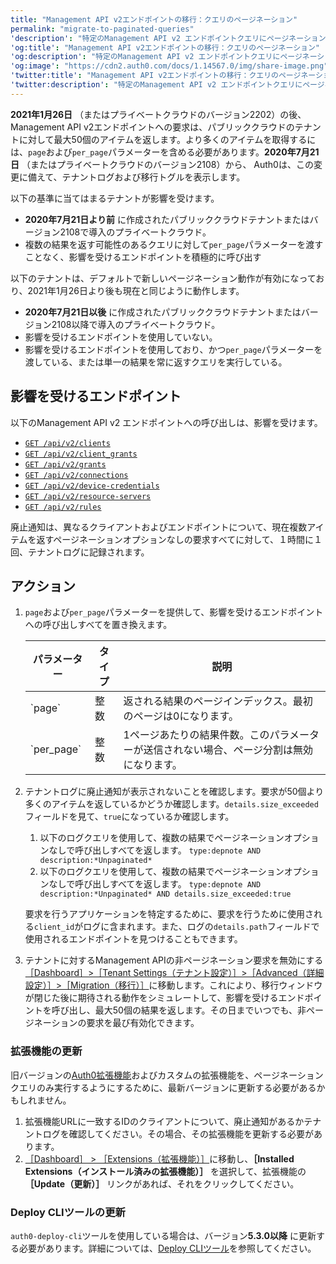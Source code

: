 ```yaml
---
title: "Management API v2エンドポイントの移行：クエリのページネーション"
permalink: "migrate-to-paginated-queries"
'description': "特定のManagement API v2 エンドポイントクエリにページネーションパラメーターを使用する方法を説明します。"
'og:title': "Management API v2エンドポイントの移行：クエリのページネーション"
'og:description': "特定のManagement API v2 エンドポイントクエリにページネーションパラメーターを使用する方法を説明します。"
'og:image': "https://cdn2.auth0.com/docs/1.14567.0/img/share-image.png"
'twitter:title': "Management API v2エンドポイントの移行：クエリのページネーション"
'twitter:description': "特定のManagement API v2 エンドポイントクエリにページネーションパラメーターを使用する方法を説明します。"
---
```


**2021年1月26日** （またはプライベートクラウドのバージョン2202）の後、<Tooltip data-tooltip-id="react-containers-DefinitionTooltip-0" href="/ja-jp/glossary?term=management-api" tip="Management API: 顧客が管理タスクを実行できるようにするための製品。" cta="用語集の表示">Management API</Tooltip> v2エンドポイントへの要求は、パブリッククラウドのテナントに対して最大50個のアイテムを返します。より多くのアイテムを取得するには、`page`および`per_page`パラメーターを含める必要があります。**2020年7月21日** （またはプライベートクラウドのバージョン2108）から、 Auth0は、この変更に備えて、テナントログおよび移行トグルを表示します。

以下の基準に当てはまるテナントが影響を受けます。

* **2020年7月21日より前** に作成されたパブリッククラウドテナントまたはバージョン2108で導入のプライベートクラウド。
* 複数の結果を返す可能性のあるクエリに対して`per_page`パラメーターを渡すことなく、影響を受けるエンドポイントを積極的に呼び出す

以下のテナントは、デフォルトで新しいページネーション動作が有効になっており、2021年1月26日より後も現在と同じように動作します。

* **2020年7月21日以後** に作成されたパブリッククラウドテナントまたはバージョン2108以降で導入のプライベートクラウド。
* 影響を受けるエンドポイントを使用していない。
* 影響を受けるエンドポイントを使用しており、かつ`per_page`パラメーターを渡している、または単一の結果を常に返すクエリを実行している。

## 影響を受けるエンドポイント

以下のManagement API v2 エンドポイントへの呼び出しは、影響を受けます。

* [`GET /api/v2/clients`](https://auth0.com/docs/api/management/v2#!/Clients/get_clients)
* [`GET /api/v2/client_grants`](https://auth0.com/docs/api/management/v2#!/Clients/client_grants)
* [`GET /api/v2/grants`](https://auth0.com/docs/api/management/v2#!/Clients/grants)
* [`GET /api/v2/connections`](https://auth0.com/docs/api/management/v2#!/Clients/connections)
* [`GET /api/v2/device-credentials`](https://auth0.com/docs/api/management/v2#!/Clients/device_credentials)
* [`GET /api/v2/resource-servers`](https://auth0.com/docs/api/management/v2#!/Clients/resource_servers)
* [`GET /api/v2/rules`](https://auth0.com/docs/api/management/v2#!/Clients/rules)

廃止通知は、異なるクライアントおよびエンドポイントについて、現在複数アイテムを返すページネーションオプションなしの要求すべてに対して、１時間に１回、テナントログに記録されます。

## アクション

1. `page`および`per_page`パラメーターを提供して、影響を受けるエンドポイントへの呼び出しすべてを置き換えます。

   <table class="table"><thead>
   <tr>
   <th>パラメーター</th>
   <th>タイプ</th>
   <th>説明</th>
   </tr>
   </thead>
   <tbody>
   <tr>
   <td>`page`</td>
   <td>整数</td>
   <td>返される結果のページインデックス。最初のページは0になります。</td>
   </tr>
   <tr>
   <td>`per_page`</td>
   <td>整数</td>
   <td>1ページあたりの結果件数。このパラメーターが送信されない場合、ページ分割は無効になります。</td>
   </tr>
   </tbody>
   </table>
2. テナントログに廃止通知が表示されないことを確認します。要求が50個より多くのアイテムを返しているかどうか確認します。`details.size_exceeded`フィールドを見て、`true`になっているか確認します。

   1. 以下のログクエリを使用して、複数の結果でページネーションオプションなしで呼び出しすべてを返します。
      `type:depnote AND description:*Unpaginated*`
   2. 以下のログクエリを使用して、複数の結果でページネーションオプションなしで呼び出しすべてを返します。
      `type:depnote AND description:*Unpaginated* AND details.size_exceeded:true`

   要求を行うアプリケーションを特定するために、要求を行うために使用される`client_id`がログに含まれます。また、ログの`details.path`フィールドで使用されるエンドポイントを見つけることもできます。
3. テナントに対するManagement APIの非ページネーション要求を無効にする[［Dashboard］>［Tenant Settings（テナント設定）］>［Advanced（詳細設定）］>［Migration（移行）］](https://manage.auth0.com/#/tenant/advanced)に移動します。これにより、移行ウィンドウが閉じた後に期待される動作をシミュレートして、影響を受けるエンドポイントを呼び出し、最大50個の結果を返します。その日までいつでも、非ページネーションの要求を最び有効化できます。

### 拡張機能の更新

旧バージョンの[Auth0拡張機能](/ja-jp/customize/extensions)およびカスタムの拡張機能を、ページネーションクエリのみ実行するようにするために、最新バージョンに更新する必要があるかもしれません。

1. 拡張機能URLに一致するIDのクライアントについて、廃止通知があるかテナントログを確認してください。その場合、その拡張機能を更新する必要があります。
2. [［Dashboard］ > ［Extensions（拡張機能）］](https://manage.auth0.com/#/extensions)に移動し、**［Installed Extensions（インストール済みの拡張機能）］** を選択して、拡張機能の **［Update（更新）］** リンクがあれば、それをクリックしてください。

### Deploy CLIツールの更新

`auth0-deploy-cli`ツールを使用している場合は、バージョン**5.3.0以降** に更新する必要があります。詳細については、[Deploy CLIツール](/ja-jp/deploy-monitor/deploy-cli-tool)を参照してください。